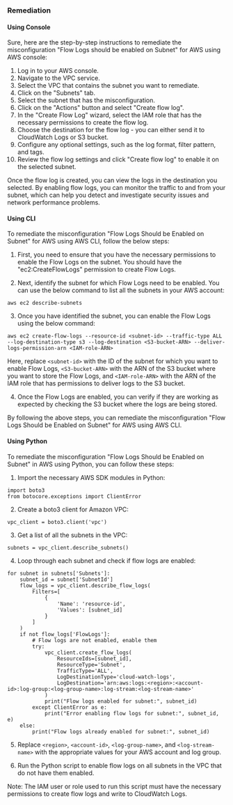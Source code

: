 ### Remediation

#### Using Console

Sure, here are the step-by-step instructions to remediate the misconfiguration "Flow Logs should be enabled on Subnet" for AWS using AWS console:

1. Log in to your AWS console.
2. Navigate to the VPC service.
3. Select the VPC that contains the subnet you want to remediate.
4. Click on the "Subnets" tab.
5. Select the subnet that has the misconfiguration.
6. Click on the "Actions" button and select "Create flow log".
7. In the "Create Flow Log" wizard, select the IAM role that has the necessary permissions to create the flow log.
8. Choose the destination for the flow log - you can either send it to CloudWatch Logs or S3 bucket.
9. Configure any optional settings, such as the log format, filter pattern, and tags.
10. Review the flow log settings and click "Create flow log" to enable it on the selected subnet.

Once the flow log is created, you can view the logs in the destination you selected. By enabling flow logs, you can monitor the traffic to and from your subnet, which can help you detect and investigate security issues and network performance problems.

#### Using CLI

To remediate the misconfiguration "Flow Logs Should be Enabled on Subnet" for AWS using AWS CLI, follow the below steps:

1. First, you need to ensure that you have the necessary permissions to enable the Flow Logs on the subnet. You should have the "ec2:CreateFlowLogs" permission to create Flow Logs.

2. Next, identify the subnet for which Flow Logs need to be enabled. You can use the below command to list all the subnets in your AWS account:

```
aws ec2 describe-subnets
```

3. Once you have identified the subnet, you can enable the Flow Logs using the below command:

```
aws ec2 create-flow-logs --resource-id <subnet-id> --traffic-type ALL --log-destination-type s3 --log-destination <S3-bucket-ARN> --deliver-logs-permission-arn <IAM-role-ARN>
```

Here, replace `<subnet-id>` with the ID of the subnet for which you want to enable Flow Logs, `<S3-bucket-ARN>` with the ARN of the S3 bucket where you want to store the Flow Logs, and `<IAM-role-ARN>` with the ARN of the IAM role that has permissions to deliver logs to the S3 bucket.

4. Once the Flow Logs are enabled, you can verify if they are working as expected by checking the S3 bucket where the logs are being stored.

By following the above steps, you can remediate the misconfiguration "Flow Logs Should be Enabled on Subnet" for AWS using AWS CLI.

#### Using Python

To remediate the misconfiguration "Flow Logs Should be Enabled on Subnet" in AWS using Python, you can follow these steps:

1. Import the necessary AWS SDK modules in Python:
```
import boto3
from botocore.exceptions import ClientError
```

2. Create a boto3 client for Amazon VPC:
```
vpc_client = boto3.client('vpc')
```

3. Get a list of all the subnets in the VPC:
```
subnets = vpc_client.describe_subnets()
```

4. Loop through each subnet and check if flow logs are enabled:
```
for subnet in subnets['Subnets']:
    subnet_id = subnet['SubnetId']
    flow_logs = vpc_client.describe_flow_logs(
        Filters=[
            {
                'Name': 'resource-id',
                'Values': [subnet_id]
            }
        ]
    )
    if not flow_logs['FlowLogs']:
        # Flow logs are not enabled, enable them
        try:
            vpc_client.create_flow_logs(
                ResourceIds=[subnet_id],
                ResourceType='Subnet',
                TrafficType='ALL',
                LogDestinationType='cloud-watch-logs',
                LogDestination='arn:aws:logs:<region>:<account-id>:log-group:<log-group-name>:log-stream:<log-stream-name>'
            )
            print("Flow logs enabled for subnet:", subnet_id)
        except ClientError as e:
            print("Error enabling flow logs for subnet:", subnet_id, e)
    else:
        print("Flow logs already enabled for subnet:", subnet_id)
```

5. Replace `<region>`, `<account-id>`, `<log-group-name>`, and `<log-stream-name>` with the appropriate values for your AWS account and log group.

6. Run the Python script to enable flow logs on all subnets in the VPC that do not have them enabled.

Note: The IAM user or role used to run this script must have the necessary permissions to create flow logs and write to CloudWatch Logs.


